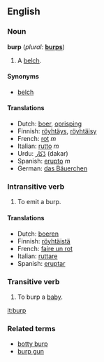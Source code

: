 ==English==

===Noun===
'''burp'''  (''plural:'' '''[[burps]]''')
# A [[belch]].

====Synonyms====
*[[belch]]

====Translations====
*Dutch: [[boer]], [[oprisping]]
*Finnish: [[röyhtäys]], [[röyhtäisy]]
*French: [[rot]] ''m''
*Italian: [[rutto]] ''m''
*Urdu: [[ڈکار]] (dakar)
*Spanish: [[erupto]] ''m''
*German: [[das Bäuerchen]]

===Intransitive verb===
{{en-infl-reg-consonant|burp||}}
# To emit a burp.

====Translations====
*Dutch: [[boeren]]
*Finnish: [[röyhtäistä]]
*French: [[faire un rot]]
*Italian: [[ruttare]]
*Spanish: [[eruptar]]

===Transitive verb===
{{en-infl-reg-consonant|burp||}}
# To burp a [[baby]].

[[it:burp]]

===Related terms===
*[[botty burp]]
*[[burp gun]]
